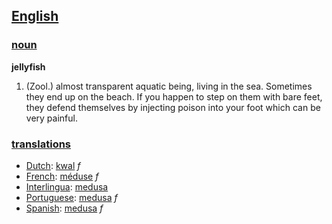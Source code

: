 ==[[English]]==

===[[noun]]===

'''jellyfish'''

# (Zool.) almost transparent aquatic being, living in the sea. Sometimes they end up on the beach. If you happen to step on them with bare feet, they defend themselves by injecting poison into your foot which can be very painful.

===[[translation]]s===
*[[Dutch]]: [[kwal]] ''f''
*[[French]]: [[méduse]] ''f''
*[[Interlingua]]: [[medusa]]
*[[Portuguese]]: [[medusa]] ''f''
*[[Spanish]]: [[medusa]] ''f''